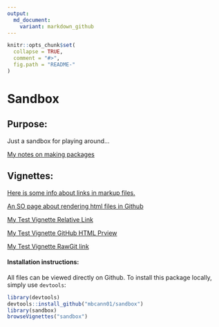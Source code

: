 ```yaml
---
output:
  md_document:
    variant: markdown_github
---
```


<!-- README.md is generated from README.Rmd. Please edit that file -->

```r
knitr::opts_chunk$set(
  collapse = TRUE,
  comment = "#>",
  fig.path = "README-"
)
```

# Sandbox

## Purpose:
Just a sandbox for playing around...

[My notes on making packages](https://rawgit.com/mbcann01/sandbox/master/getting_started.html)

## Vignettes:

[Here is some info about links in markup files.](https://github.com/blog/1395-relative-links-in-markup-files)   

[An SO page about rendering html files in Github](http://stackoverflow.com/questions/8446218/how-to-see-an-html-page-on-github-as-a-normal-rendered-html-page-to-see-preview)

[My Test Vignette Relative Link](vignettes/my-vignette.html)

[My Test Vignette GitHub HTML Prview](http://htmlpreview.github.com/?https://github.com/mbcann01/sandbox/blob/master/vignettes/my-vignette.html)

[My Test Vignette RawGit link](https://rawgit.com/mbcann01/sandbox/master/vignettes/my-vignette.html)   

#### Installation instructions:

All files can be viewed directly on Github. To install this package locally, simply use `devtools`:

```r
library(devtools)
devtools::install_github("mbcann01/sandbox")
library(sandbox)
browseVignettes("sandbox")
```
